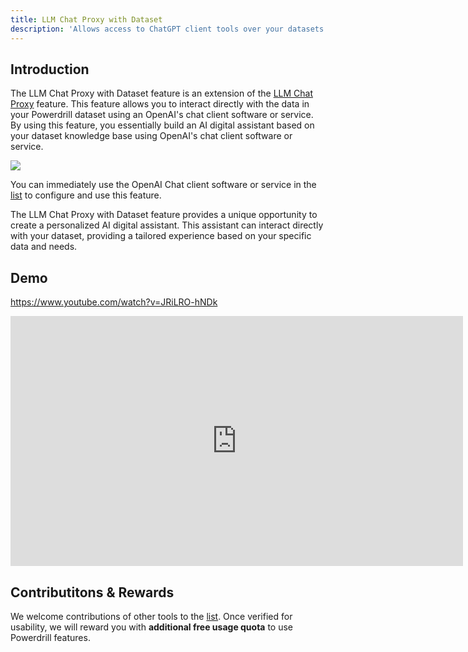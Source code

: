 ```yaml
---
title: LLM Chat Proxy with Dataset
description: 'Allows access to ChatGPT client tools over your datasets without an OpenAI account'
---
```


## Introduction

The LLM Chat Proxy with Dataset feature is an extension of the [LLM Chat Proxy](/features/proxy) feature. This feature allows you to interact directly with the data in your Powerdrill dataset using an OpenAI's chat client software or service. By using this feature, you essentially build an AI digital assistant based on your dataset knowledge base using OpenAI's chat client software or service.

<Frame>
  <img src="/images/dataset_proxy.drawio.png" style={{ borderRadius: '0.5rem' }} />
</Frame>

You can immediately use the OpenAI Chat client software or service in the [list](/features/proxy#contributions-and-rewards) to configure and use this feature.

The LLM Chat Proxy with Dataset feature provides a unique opportunity to create a personalized AI digital assistant. This assistant can interact directly with your dataset, providing a tailored experience based on your specific data and needs.

## Demo

https://www.youtube.com/watch?v=JRiLRO-hNDk

<iframe width="724" height="400" src="https://www.youtube.com/embed/JRiLRO-hNDk" title="Chat with your data using free client - https://powerdrill.ai" frameborder="0" allow="accelerometer; autoplay; clipboard-write; encrypted-media; gyroscope; picture-in-picture; web-share" allowfullscreen></iframe>

## Contributitons & Rewards

We welcome contributions of other tools to the [list](/features/proxy#contributions-and-rewards). Once verified for usability, we will reward you with **additional free usage quota** to use Powerdrill features.
